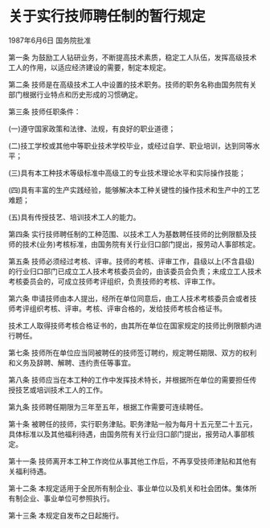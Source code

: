 # 关于实行技师聘任制的暂行规定

1987年6月6日 国务院批准　

  

第一条 为鼓励工人钻研业务，不断提高技术素质，稳定工人队伍，发挥高级技术工人的作用，以适应经济建设的需要，制定本规定。

第二条 技师是在高级技术工人中设置的技术职务。技师的职务名称由国务院有关部门根据行业特点和历史形成的习惯确定。

第三条 技师任职条件：

(一)遵守国家政策和法律、法规，有良好的职业道德；

(二)技工学校或其他中等职业技术学校毕业，或经过自学、职业培训，达到同等水平；

(三)具有本工种技术等级标准中高级工的专业技术理论水平和实际操作技能；

(四)具有丰富的生产实践经验，能够解决本工种关键性的操作技术和生产中的工艺难题；

(五)具有传授技艺、培训技术工人的能力。

第四条 实行技师聘任制的工种范围、以技术工人为基数聘任技师的比例限额及技师的技术(业务)考核标准，由国务院有关行业归口部门提出，报劳动人事部核定。

第五条 技师必须经过考核、评审。技师的考核、评审工作，县级以上(不含县级)的行业归口部门已成立工人技术考核委员会的，由该委员会负责；未成立工人技术考核委员会的，可成立技师考评组织，负责技师的考核、评审工作。

第六条 申请技师由本人提出，经所在单位同意后，由工人技术考核委员会或者技师考评组织考核、评审。考核、评审合格的，发给技师考核合格证书。

技术工人取得技师考核合格证书的，由其所在单位在国家规定的技师比例限额内进行聘任。

第七条 技师所在单位应当同被聘任的技师签订聘约，规定聘任期限、双方的权利和义务及辞聘、解聘、违约责任等事宜。

第八条 技师应当在本工种的工作中发挥技术特长，并根据所在单位的需要担任传授技艺或培训技术工人的工作。

第九条 技师聘任期限为三年至五年，根据工作需要可连续聘任。

第十条 被聘任的技师，实行职务津贴。职务津贴一般为每月十五元至二十五元，具体标准以及其他福利待遇，由国务院有关行业归口部门提出，报劳动人事部核定。

第十一条 技师离开本工种工作岗位从事其他工作后，不再享受技师津贴和其他有关福利待遇。

第十二条 本规定适用于全民所有制企业、事业单位以及机关和社会团体。集体所有制企业、事业单位可参照执行。

第十三条 本规定自发布之日起施行。